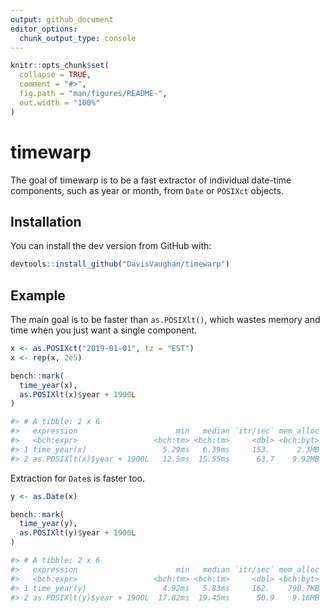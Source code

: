 ```yaml
---
output: github_document
editor_options: 
  chunk_output_type: console
---
```


<!-- README.md is generated from README.Rmd. Please edit that file -->

```r
knitr::opts_chunk$set(
  collapse = TRUE,
  comment = "#>",
  fig.path = "man/figures/README-",
  out.width = "100%"
)
```

# timewarp

<!-- badges: start -->
<!-- badges: end -->

The goal of timewarp is to be a fast extractor of individual date-time components, such as year or month, from `Date` or `POSIXct` objects.

## Installation

You can install the dev version from GitHub with:

``` r
devtools::install_github("DavisVaughan/timewarp")
```

## Example

The main goal is to be faster than `as.POSIXlt()`, which wastes memory and time when you just want a single component.

```r
x <- as.POSIXct("2019-01-01", tz = "EST")
x <- rep(x, 2e5)

bench::mark(
  time_year(x),
  as.POSIXlt(x)$year + 1900L
)
```

```r
#> # A tibble: 2 x 6
#>   expression                      min   median `itr/sec` mem_alloc `gc/sec`
#>   <bch:expr>                 <bch:tm> <bch:tm>     <dbl> <bch:byt>    <dbl>
#> 1 time_year(x)                 5.29ms   6.39ms     153.      2.3MB     2.07
#> 2 as.POSIXlt(x)$year + 1900L   12.5ms  15.55ms      63.7    9.92MB    20.3
```

Extraction for `Date`s is faster too.

```r
y <- as.Date(x)

bench::mark(
  time_year(y),
  as.POSIXlt(y)$year + 1900L
)
```

```r
#> # A tibble: 2 x 6
#>   expression                      min   median `itr/sec` mem_alloc `gc/sec`
#>   <bch:expr>                 <bch:tm> <bch:tm>     <dbl> <bch:byt>    <dbl>
#> 1 time_year(y)                 4.92ms   5.83ms     162.    790.7KB     2.08
#> 2 as.POSIXlt(y)$year + 1900L  17.82ms  19.45ms      50.9    9.16MB    12.7
```
